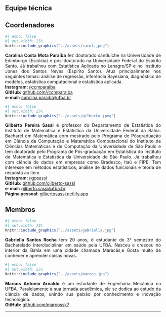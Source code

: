 <div style="text-align:justify">

# Equipe técnica

## Coordenadores

```r
#| echo: false
#| out.width: 25%
knitr::include_graphics("../assets/carol.jpeg")
```


**Carolina Costa Mota Paraíba** fez doutorado sanduíche na Universidade de Edimburgo (Escócia) e pós-doutorado na Universidade Federal do Espírito Santo. Já trabalhou com Estatística Aplicada no Lanagro/SP e no Instituto Jones dos Santos Neves (Espírito Santo). Atua principalmente nos seguintes temas: análise de regressão, inferência Bayesiana, diagnóstico de modelos, estatística computacional e estatística aplicada.<br>
**Instagram:** [`@`ccmparaiba](https://www.instagram.com/ccmparaiba/)<br>
**GitHub:** [github.com//ccmparaiba](https://github.com/ccmparaiba)<br>
**e-mail:** [carolina.paraiba`@`ufba.br](mailto:carolina.paraiba@ufba.br)

```r
#| echo: false
#| out.width: 25%
knitr::include_graphics("../assets/gilberto.jpeg")
```


**Gilberto Pereira Sassi** é professor do Departamento de Estatística do Instituto de Matemática e Estatística da Universidade Federal da Bahia. Bacharel em Matemática com mestrado pelo Programa de Pósgraduação em Ciência da Computação e Matemática Computacional do Instituto de Ciências Matemáticas e de Computação da Universidade de São Paulo e tem doutorado pelo Programa de Pós-graduação em Estatística do Instituto de Matemática e Estatística da Universidade de São Paulo. Já trabalhou com ciência de dados em empresas como Bradesco, Itaú e FIPE. Tem interesse em métodos estatísticos, análise de dados funcionais e teoria de resposta ao item.<br>
**Instagram:** [`@`gpsassi](https://www.instagram.com/gpsassi/)<br>
**GitHub:** [github.com/gilberto-sassi](https://github.com/gilberto-sassi)<br>
**e-mail:** [gilberto.sassi`@`ufba.br](mailto:gilberto.sassi@ufba.br)<br>
**Página pessoal:** [gilbertosassi.netlify.app](https://gilbertosassi.netlify.app){target="_blank"}

## Membros

```r
#| echo: false
#| out.width: 25%
knitr::include_graphics("../assets/gabriella.jpg")
```


**Gabriella Santos Rocha** tem 20 anos, é estudante do 3° semestre do Bacharelado Interdisciplinar em saúde pela UFBA. Nasceu e cresceu no interior da Bahia em uma cidade chamada Maracás,e Gosta muito de conhecer e aprender coisas novas.

```r
#| echo: false
#| out.width: 25%
knitr::include_graphics("../assets/marcos.jpg")
```


**Marcos Antonio Arnaldo** é um estudante de Engenharia Mecânica na UFBA. Paralelamente à sua jornada acadêmica, ele se dedica ao estudo da ciência de dados, unindo sua paixão por conhecimento e inovação tecnológica.<br>
**GitHub:** [github.com/marcossk7](https://github.com/marcossk7){target="_blank"}

</div>

---
